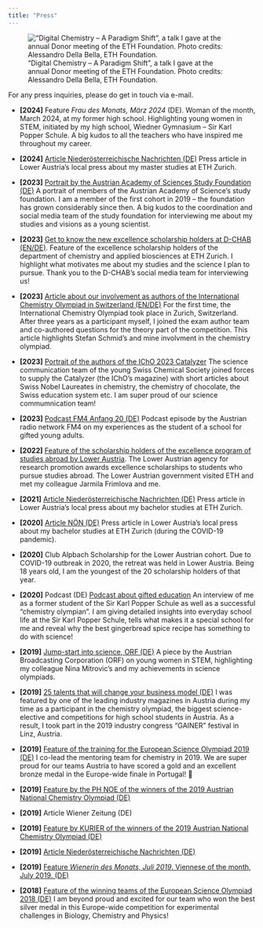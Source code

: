 ```yaml
---
title: "Press"
---
```


!["Digital Chemistry – A Paradigm Shift", a talk I gave at the annual Donor meeting of the ETH Foundation. Photo credits: Alessandro Della Bella, ETH Foundation.](assets/images/eth-foundation.jpg)

For any press inquiries, please do get in touch via e-mail.

* **[2024]** Feature *Frau des Monats, März 2024* (DE). Woman of the month, March 2024, at my former high school. Highlighting young women in STEM, initiated by my high school, Wiedner Gymnasium – Sir Karl Popper Schule. A big kudos to all the teachers who have inspired me throughout my career.

* **[2024]** [Article Niederösterreichische Nachrichten (DE)](https://m.noen.at/moedling/akademische-karriere-magdalena-lederbauer-von-zuerich-geht-es-jetzt-nach-massachusetts-405350141) Press article in Lower Austria's local press about my master studies at ETH Zurich.

* **[2023]** [Portrait by the Austrian Academy of Sciences Study Foundation (DE)](https://www.oeaw.ac.at/studienstiftung/portraet/magdalena-lederbauer-eine-empfehlung-fuer-die-studienstiftung-aus-der-eth-zuerich) A portrait of members of the Austrian Academy of Science's study foundation. I am a member of the first cohort in 2019 – the foundation has grown considerably since then. A big kudos to the coordination and social media team of the study foundation for interviewing me about my studies and visions as a young scientist.

* **[2023]** [Get to know the new excellence scholarship holders at D-CHAB (EN/DE)](https://chab.ethz.ch/news-und-veranstaltungen/d-chab-news/2023/11/fuenf-neue-exzellenz-stipendiatinnen-am-d-chab-stellen-sich-vor.html). Feature of the excellence scholarship holders of the department of chemistry and applied biosciences at ETH Zurich. I highlight what motivates me about my studies and the science I plan to pursue. Thank you to the D-CHAB's social media team for interviewing us!

* **[2023]** [Article about our involvement as authors of the International Chemistry Olympiad in Switzerland (EN/DE)](https://chab.ethz.ch/en/news-and-events/d-chab-news/2023/03/icho-the-connecting-power-of-chemistry.html) For the first time, the International Chemistry Olympiad took place in Zurich, Switzerland. After three years as a participant myself, I joined the exam author team and co-authored questions for the theory part of the competition. This article highlights Stefan Schmid's and mine involvment in the chemistry olympiad.

* **[2023]** [Portrait of the authors of the IChO 2023 Catalyzer](https://www.icho2023.ch/post/our-student-authors) The science communication team of the young Swiss Chemical Society joined forces to supply the Catalyzer (the IChO's magazine) with short articles about Swiss Nobel Laureates in chemistry, the chemistry of chocolate, the Swiss education system etc. I am super proud of our science commumnication team!

* **[2023]** [Podcast FM4 Anfang 20 (DE)](https://podcasts.apple.com/ch/podcast/fm4-anfang-20/id1576152788?i=1000609335072) Podcast episode by the Austrian radio network FM4 on my experiences as the student of a school for gifted young adults.

* **[2022]** [Feature of the scholarship holders of the excellence program of studies abroad by Lower Austria](https://www.meinbezirk.at/gaenserndorf/c-lokales/sinfonie-in-graffiti-utopien-werden-wirklichkeit_a5258014). The Lower Austrian agency for research promotion awards excellence scholarships to students who pursue studies abroad. The Lower Austrian government visited ETH and met my colleague Jarmila Frimlova and me.

* **[2021]** [Article Niederösterreichische Nachrichten (DE)](https://m.noen.at/moedling/vorzeigestudentin-magdalena-lederbauer-das-chemie-talent-aus-kaltenleutgeb-kaltenleutgeben-eth-zuerich-magdalena-lederbauer-print-295339999) Press article in Lower Austria's local press about my bachelor studies at ETH Zurich.

* **[2020]** [Article NÖN (DE)](https://m.noen.at/moedling/zuerich-kaltenleutgeben-studium-in-zuerich-chemie-bleibt-nr-1-kaltenleutgeben-magdalena-lederbauer-chemie-bildung-print-238865818)
Press article in Lower Austria's local press about my bachelor studies at ETH Zurich (during the COVID-19 pandemic).

* **[2020]** Club Alpbach Scholarship for the Lower Austrian cohort. Due to COVID-19 outbreak in 2020, the retreat was held in Lower Austria. Being 18 years old, I am the youngest of the 20 scholarship holders of that year.

* **[2020]** Podcast (DE) [Podcast about gifted education](https://www.popperschule.at/begabungsfoerderung/beste-koepfe-der-podcast-fuer-talentefoerderung-und-hochbegabung/) An interview of me as a former student of the Sir Karl Popper Schule as well as a successful "chemistry olympian". I am giving detailed insights into everyday school life at the Sir Karl Popper Schule, tells what makes it a special school for me and reveal why the best gingerbread spice recipe has something to do with science!

* **[2019]** [Jump-start into science, ORF (DE)](https://wien.orf.at/v2/news/stories/2981444/) A piece by the Austrian Broadcasting Corporation (ORF) on young women in STEM, highlighting my colleague Nina Mitrovic's and my achievements in science olympiads.

* **[2019]** [25 talents that will change your business model (DE)](https://industriemagazin.at/artikel/generation-greta-25-talente-die-ihr-geschaeftsmodell-veraendern/) I was featured by one of the leading industry magazines in Austria during my time as a participant in the chemistry olympiad, the biggest science-elective and competitions for high school students in Austria. As a result, I took part in the 2019 industry congress "GAINER" festival in Linz, Austria.

* **[2019]** [Feature of the training for the European Science Olympiad 2019 (DE)](https://www.lakeside-scitec.com/en/news/news/news-detail/euso-trainingstage-im-educational-lab) I co-lead the mentoring team for chemistry in 2019. We are super proud for our teams Austria to have scored a gold and an excellent bronze medal in the Europe-wide finale in Portugal! 🎉

* **[2019]** [Feature by the PH NOE of the winners of the 2019 Austrian National Chemistry Olympiad (DE)](https://www.ph-noe.ac.at/de/news/news-detail/magdalena-lederbauer-ist-siegerin-der-oesterreichischen-chemie-olympiade)

* **[2019]** Article Wiener Zeitung (DE)

* **[2019]** [Feature by KURIER of the winners of the 2019 Austrian National Chemistry Olympiad (DE)](https://kurier.at/chronik/niederoesterreich/gold-fuer-nachwuchs-marie-curie/400514155)

* **[2019]** [Article Niederösterreichische Nachrichten (DE)](https://m.noen.at/moedling/kaltenleutgeben-chemie-talent-bei-olympia-kaltenleutgeben-magdalena-lederbauer-chemie-chemie-olympiade-143995382)

* **[2019]** [Feature *Wienerin des Monats, Juli 2019*. Viennese of the month, July 2019. (DE)](https://www.pressreader.com/austria/kronen-zeitung-9gf1/20190804/281908774762251)

* **[2018]** [Feature of the winning teams of the European Science Olympiad 2018 (DE)](https://www.ph-kaernten.ac.at/aktuelles/detail/?tx_news_pi1%5Baction%5D=detail&tx_news_pi1%5Bcontroller%5D=News&tx_news_pi1%5Bnews%5D=339&cHash=f4260518d066fc2e1fc3094d248377a9) I am beyond proud and excited for our team who won the best silver medal in this Europe-wide competition for experimental challenges in Biology, Chemistry and Physics!
<!-- https://m.noen.at/moedling/scienceolympiaden-sieg-kaltenleutgebnerin-holt-silbermedaille-magdalena-lederbauer-16-europaeische-scienceolympiade-93989625 -->


